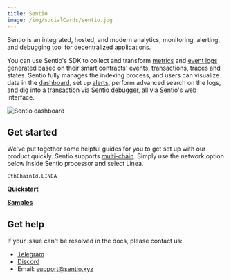 ```yaml
---
title: Sentio
image: /img/socialCards/sentio.jpg
---
```


Sentio is an integrated, hosted, and modern analytics, monitoring, alerting, and
debugging tool for decentralized applications.

You can use Sentio's SDK to collect and transform [metrics](https://docs.sentio.xyz/docs/metrics) 
and [event logs](https://docs.sentio.xyz/docs/event-logs) generated based on 
their smart contracts' events, transactions, traces and states. Sentio fully 
manages the indexing process, and users can visualize data in the [dashboard](https://docs.sentio.xyz/docs/dashboard), 
set up [alerts](https://docs.sentio.xyz/docs/alerts), perform advanced search on 
the logs, and dig into a transaction via [Sentio debugger](https://docs.sentio.xyz/docs/debugger-overview), 
all via Sentio's web interface.

<div class="center-container">
  <div class="img-large">
      <img
        src="/img/get_started/tooling/data_indexers/sentio/Sentio_dashboard.png"
        alt="Sentio dashboard"
      />
  </div>
</div>

## Get started

We've put together some helpful guides for you to get set up with our product
quickly. Sentio supports [multi-chain](https://docs.sentio.xyz/docs/readme#multi-chain-support). 
Simply use the network option below inside Sentio processor and select Linea.

```
EthChainId.LINEA
```

[**Quickstart**](https://docs.sentio.xyz/docs/quickstart)

[**Samples**](https://docs.sentio.xyz/docs/examples)

## Get help

If your issue can't be resolved in the docs, please contact us:

- [Telegram](https://t.me/sentioxyz)
- [Discord](https://discord.gg/vSdkMYqnjb)
- Email: [support@sentio.xyz](mailto:support@sentio.xyz)

